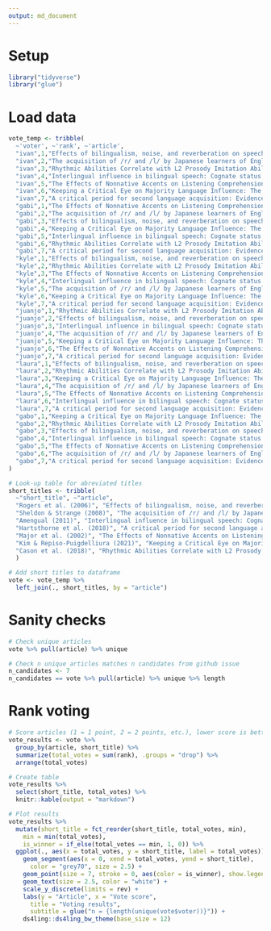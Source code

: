 ```yaml
---
output: md_document
---
```


# Setup

```r
library("tidyverse")
library("glue")
```

# Load data

```r

vote_temp <- tribble(
  ~'voter', ~'rank', ~'article', 
  "ivan",1,"Effects of bilingualism, noise, and reverberation on speech perception by listeners with normal hearing",
  "ivan",2,"The acquisition of /r/ and /l/ by Japanese learners of English: Evidence that speech production can precede speech perception",
  "ivan",3,"Rhythmic Abilities Correlate with L2 Prosody Imitation Abilities in Typologically Different Languages",
  "ivan",4,"Interlingual influence in bilingual speech: Cognate status effect in a continuum of bilingualism",
  "ivan",5,"The Effects of Nonnative Accents on Listening Comprehension: Implications for ESL Assessment",
  "ivan",6,"Keeping a Critical Eye on Majority Language Influence: The Case of Uptalk in Heritage Spanish",
  "ivan",7,"A critical period for second language acquisition: Evidence from 2/3 million English speakers",
  "gabi",1,"The Effects of Nonnative Accents on Listening Comprehension: Implications for ESL Assessment",
  "gabi",2,"The acquisition of /r/ and /l/ by Japanese learners of English: Evidence that speech production can precede speech perception",
  "gabi",3,"Effects of bilingualism, noise, and reverberation on speech perception by listeners with normal hearing",
  "gabi",4,"Keeping a Critical Eye on Majority Language Influence: The Case of Uptalk in Heritage Spanish",
  "gabi",5,"Interlingual influence in bilingual speech: Cognate status effect in a continuum of bilingualism",
  "gabi",6,"Rhythmic Abilities Correlate with L2 Prosody Imitation Abilities in Typologically Different Languages",
  "gabi",7,"A critical period for second language acquisition: Evidence from 2/3 million English speakers",
  "kyle",1,"Effects of bilingualism, noise, and reverberation on speech perception by listeners with normal hearing",
  "kyle",2,"Rhythmic Abilities Correlate with L2 Prosody Imitation Abilities in Typologically Different Languages",
  "kyle",3,"The Effects of Nonnative Accents on Listening Comprehension: Implications for ESL Assessment",
  "kyle",4,"Interlingual influence in bilingual speech: Cognate status effect in a continuum of bilingualism",
  "kyle",5,"The acquisition of /r/ and /l/ by Japanese learners of English: Evidence that speech production can precede speech perception",
  "kyle",6,"Keeping a Critical Eye on Majority Language Influence: The Case of Uptalk in Heritage Spanish",
  "kyle",7,"A critical period for second language acquisition: Evidence from 2/3 million English speakers",
  "juanjo",1,"Rhythmic Abilities Correlate with L2 Prosody Imitation Abilities in Typologically Different Languages",
  "juanjo",2,"Effects of bilingualism, noise, and reverberation on speech perception by listeners with normal hearing",
  "juanjo",3,"Interlingual influence in bilingual speech: Cognate status effect in a continuum of bilingualism",
  "juanjo",4,"The acquisition of /r/ and /l/ by Japanese learners of English: Evidence that speech production can precede speech perception",
  "juanjo",5,"Keeping a Critical Eye on Majority Language Influence: The Case of Uptalk in Heritage Spanish",
  "juanjo",6,"The Effects of Nonnative Accents on Listening Comprehension: Implications for ESL Assessment",
  "juanjo",7,"A critical period for second language acquisition: Evidence from 2/3 million English speakers",
  "laura",1,"Effects of bilingualism, noise, and reverberation on speech perception by listeners with normal hearing",
  "laura",2,"Rhythmic Abilities Correlate with L2 Prosody Imitation Abilities in Typologically Different Languages",
  "laura",3,"Keeping a Critical Eye on Majority Language Influence: The Case of Uptalk in Heritage Spanish",
  "laura",4,"The acquisition of /r/ and /l/ by Japanese learners of English: Evidence that speech production can precede speech perception",
  "laura",5,"The Effects of Nonnative Accents on Listening Comprehension: Implications for ESL Assessment",
  "laura",6,"Interlingual influence in bilingual speech: Cognate status effect in a continuum of bilingualism",
  "laura",7,"A critical period for second language acquisition: Evidence from 2/3 million English speakers",
  "gabo",1,"Keeping a Critical Eye on Majority Language Influence: The Case of Uptalk in Heritage Spanish",
  "gabo",2,"Rhythmic Abilities Correlate with L2 Prosody Imitation Abilities in Typologically Different Languages",
  "gabo",3,"Effects of bilingualism, noise, and reverberation on speech perception by listeners with normal hearing",
  "gabo",4,"Interlingual influence in bilingual speech: Cognate status effect in a continuum of bilingualism",
  "gabo",5,"The Effects of Nonnative Accents on Listening Comprehension: Implications for ESL Assessment",
  "gabo",6,"The acquisition of /r/ and /l/ by Japanese learners of English: Evidence that speech production can precede speech perception",
  "gabo",7,"A critical period for second language acquisition: Evidence from 2/3 million English speakers"
)

# Look-up table for abreviated titles
short_titles <- tribble(
  ~"short_title", ~"article", 
  "Rogers et al. (2006)", "Effects of bilingualism, noise, and reverberation on speech perception by listeners with normal hearing", 
  "Sheldon & Strange (2008)", "The acquisition of /r/ and /l/ by Japanese learners of English: Evidence that speech production can precede speech perception", 
  "Amengual (2011)", "Interlingual influence in bilingual speech: Cognate status effect in a continuum of bilingualism", 
  "Hartsthorne et al. (2018)", "A critical period for second language acquisition: Evidence from 2/3 million English speakers", 
  "Major et al. (2002)", "The Effects of Nonnative Accents on Listening Comprehension: Implications for ESL Assessment", 
  "Kim & Repiso-Puigdelliura (2021)", "Keeping a Critical Eye on Majority Language Influence: The Case of Uptalk in Heritage Spanish", 
  "Cason et al. (2018)", "Rhythmic Abilities Correlate with L2 Prosody Imitation Abilities in Typologically Different Languages"
  )

# Add short titles to dataframe
vote <- vote_temp %>% 
  left_join(., short_titles, by = "article")

```


# Sanity checks

```r
# Check unique articles
vote %>% pull(article) %>% unique

# Check n unique articles matches n candidates from github issue
n_candidates <- 7
n_candidates == vote %>% pull(article) %>% unique %>% length
```

# Rank voting

```r
# Score articles (1 = 1 point, 2 = 2 points, etc.), lower score is better
vote_results <- vote %>% 
  group_by(article, short_title) %>% 
  summarize(total_votes = sum(rank), .groups = "drop") %>% 
  arrange(total_votes)

# Create table
vote_results %>% 
  select(short_title, total_votes) %>% 
  knitr::kable(output = "markdown")

# Plot results
vote_results %>% 
  mutate(short_title = fct_reorder(short_title, total_votes, min), 
    min = min(total_votes), 
    is_winner = if_else(total_votes == min, 1, 0)) %>% 
  ggplot(., aes(x = total_votes, y = short_title, label = total_votes)) + 
    geom_segment(aes(x = 0, xend = total_votes, yend = short_title), 
      color = "grey70", size = 2.5) + 
    geom_point(size = 7, stroke = 0, aes(color = is_winner), show.legend = F) + 
    geom_text(size = 2.5, color = "white") + 
    scale_y_discrete(limits = rev) + 
    labs(y = "Article", x = "Vote score", 
      title = "Voting results", 
      subtitle = glue("n = {length(unique(vote$voter))}")) + 
    ds4ling::ds4ling_bw_theme(base_size = 12)

```
